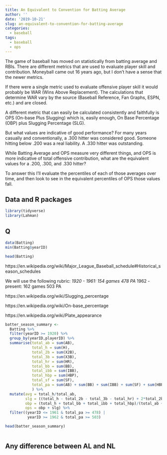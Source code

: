 ```yaml
---
title: An Equivalent to Convention for Batting Average
author: ''
date: '2019-10-21'
slug: an-equivalent-to-convention-for-batting-average
categories:
  - baseball
tags:
  - baseball
  - ops
---
```


The game of baseball has moved on statistically from batting average and RBIs. There are different metrics that are used to evaluate player skill and contribution. Moneyball came out 16 years ago, but I don't have a sense that the newer metrics.

If there were a single metric used to evaluate offensive player skill it would probably be WAR (Wins Above Replacement). The calculations that determine WAR vary by the source (Baseball Reference, Fan Graphs, ESPN, etc.) and are closed.

A different metric that can easily be calculated consistently and faithfully is OPS (On-base Plus Slugging) which is, easily enough, On Base Percentage (OBP) plus Slugging Percentage (SLG). 

But what values are indicative of good performance? For many years casually and conventionally, a .300 hitter was considered good. Someone hitting below .200 was a real liability. A .330 hitter was outstanding. 

While Batting Average and OPS measure very different things, and OPS is more indicative of total offensive contribution, what are the equivalent values for a .200, .300, and .330 hitter?

To answer this I'll evaluate the percentiles of each of those averages over time, and then look to see in the equivalent percentiles of OPS those values fall. 

## Data and R packages  

```r
library(tidyverse)
library(Lahman)
```

## Q


```r
data(Batting)
min(Batting$yearID)
```

```r
head(Batting)
```





https://en.wikipedia.org/wiki/Major_League_Baseball_schedule#Historical_season_schedules

We will use the following rubric:
*1920 - 1961: 154 games 478 PA
* 1962 - present: 162 games 503 PA


https://en.wikipedia.org/wiki/Slugging_percentage

https://en.wikipedia.org/wiki/On-base_percentage

https://en.wikipedia.org/wiki/Plate_appearance


```r
batter_season_summary <-
  Batting %>%
  filter(yearID >= 1920) %>%
  group_by(yearID,playerID) %>%
  summarise(total_ab = sum(AB),
            total_h = sum(H),
            total_2b = sum(X2B),
            total_3b = sum(X3B),
            total_hr = sum(HR),
            total_bb = sum(BB),
            total_ibb = sum(IBB),
            total_hbp = sum(HBP),
            total_sf = sum(SF),
            total_pa = sum(AB) + sum(BB) + sum(IBB) + sum(SF) + sum(HBP)
            ) %>%
  mutate(avg = total_h/total_ab,
         slg = ((total_h - total_2b - total_3b - total_hr) + 2*total_2b + 3*total_3b + 4*total_hr)/ total_ab,
         obp = (total_h + total_bb + total_ibb + total_hbp)/(total_ab + total_bb + total_ibb + total_hbp + total_sf),
         ops = obp + slg) %>%
  filter((yearID <= 1961 & total_pa >= 478) |
          yearID >= 1962 & total_pa >= 503) 
```


```r
head(batter_season_summary)
```

```r

```




## Any difference between AL and NL



